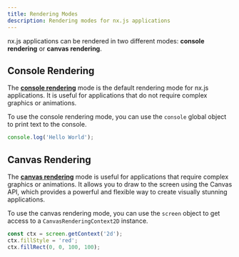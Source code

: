 ```yaml
---
title: Rendering Modes
description: Rendering modes for nx.js applications
---
```


nx.js applications can be rendered in two different modes: __console rendering__ or __canvas rendering__.

## Console Rendering

The [__console rendering__](/docs/rendering/console) mode is the default rendering mode for nx.js applications.
It is useful for applications that do not require complex graphics or animations.

To use the console rendering mode, you can use the `console` global object to print text to the console.

```js
console.log('Hello World');
```

## Canvas Rendering

The [__canvas rendering__](/docs/rendering/canvas) mode is useful for applications that require complex graphics or animations.
It allows you to draw to the screen using the Canvas API, which provides a powerful and flexible way to create visually stunning applications.

To use the canvas rendering mode, you can use the `screen` object to get access to a `CanvasRenderingContext2D` instance.

```js
const ctx = screen.getContext('2d');
ctx.fillStyle = 'red';
ctx.fillRect(0, 0, 100, 100);
```